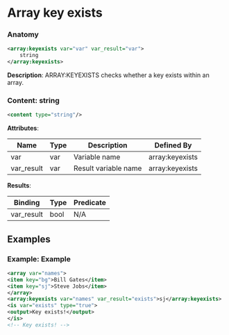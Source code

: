 # Array key exists

### Anatomy

```xml
<array:keyexists var="var" var_result="var">
    string
</array:keyexists>
```

 **Description**:
 ARRAY:KEYEXISTS checks whether a key exists within an array.

### Content: string

```xml
<content type="string"/>
```

**Attributes**:

| Name | Type | Description | Defined By |
| ---- | ---- | ----------- | ---------- |
| var | var | Variable name | array:keyexists |
| var_result | var | Result variable name | array:keyexists |


**Results**:

| Binding | Type | Predicate |
| ------- | ---- | --------- |
| var_result | bool | N/A |


## Examples

### Example: Example

```xml
<array var="names">
<item key="bg">Bill Gates</item>
<item key="sj">Steve Jobs</item>
</array>
<array:keyexists var="names" var_result="exists">sj</array:keyexists>
<is var="exists" type="true">
<output>Key exists!</output>
</is>
<!-- Key exists! -->
```

